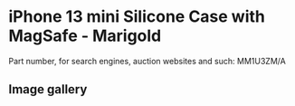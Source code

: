 
# iPhone 13 mini Silicone Case with MagSafe - Marigold

Part number, for search engines, auction websites and such: MM1U3ZM/A

## Image gallery

<div style={{ width: "768px" }}>
  <GalleryComponent
    images={[
      {
        original: "/everysource/MM1U3.png",
        thumbnail: "/everypreview/MM1U3.png",
      },
      {
        original: "/everysource/MM1U3_AV1.png",
        thumbnail: "/everypreview/MM1U3_AV1.png",
      },
      {
        original: "/everysource/MM1U3_AV2.png",
        thumbnail: "/everypreview/MM1U3_AV2.png",
      },
      {
        original: "/everysource/MM1U3_AV3.png",
        thumbnail: "/everypreview/MM1U3_AV3.png",
      },
      {
        original: "/everysource/MM1U3_AV4.png",
        thumbnail: "/everypreview/MM1U3_AV4.png",
      }
    ]}
  />
</div>